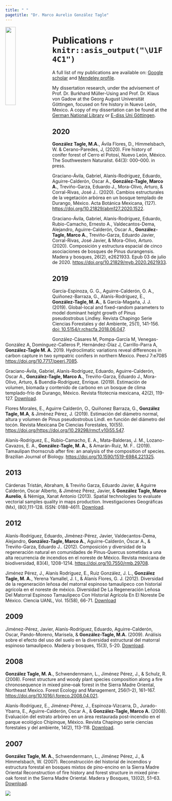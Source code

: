 ```yaml
---
title: " "
pagetitle: "Dr. Marco Aurelio González Tagle"
---
```


<link rel="stylesheet" href="styles.css" type="text/css">


<img src="images/Magt.png" style="width:25%; border:0px solid; margin-right: 20px" align="left">

# Publications `r knitr::asis_output("\U1F4C1")` 
A full list of my publications are available on:
[Google scholar](https://scholar.google.com/citations?user=LExTRNkAAAAJ&hl=es) and
[Mendeley profile](https://www.mendeley.com/profiles/marco-aurelio-gonzalez-tagle/).

My dissertation research, under the advisement of Prof. Dr. Burkhard Müller-Using and  Prof. Dr. Klaus von Gadow at the Georg August Universität Göttingen, focused on fire history in Nuevo León, Mexico. A copy of my dissertation can be found at the [German National Library](https://d-nb.info/977068498/34) or [E-diss Uni Göttingen](https://ediss.uni-goettingen.de/bitstream/handle/11858/00-1735-0000-0006-B169-5/gonzalez_tagle.pdf?sequence=1). \vspace[1cm]

## 2020

__González Tagle, M.A.__, Ávila Flores, D., Himmelsbach, W. & Cerano-Paredes, J, (2020). Fire history of conifer forest of Cerro el Potosí, Nuevo León, México. The Southwestern Naturalist. 64(3): 000–000. in press.


Graciano-Ávila, Gabriel, Alanís-Rodríguez, Eduardo, Aguirre-Calderón, Oscar A., __González-Tagle, Marco A.__, Treviño-Garza, Eduardo J., Mora-Olivo, Arturo, & Corral-Rivas, José J.. (2020). Cambios estructurales de la vegetación arbórea en un bosque templado de Durango, México. Acta Botánica Mexicana, (127). [https://doi.org/10.21829/abm127.2020.1522](https://abm.ojs.inecol.mx/index.php/abm/article/view/1522).

Graciano-Ávila, Gabriel, Alanís-Rodríguez, Eduardo, Rubio-Camacho, Ernesto A., Valdecantos-Dema, Alejandro, Aguirre-Calderón, Oscar A., __González-Tagle, Marco A.__, Treviño-Garza, Eduardo Javier, Corral-Rivas, José Javier, & Mora-Olivo, Arturo. (2020). Composición y estructura espacial de cinco asociaciones de bosques de Pinus durangensis. Madera y bosques, 26(2), e2621933. Epub 03 de julio de 2020. [https://doi.org/10.21829/myb.2020.2621933](https://myb.ojs.inecol.mx/index.php/myb/article/view/e2621933/2097).

## 2019

García-Espinoza, G. G., Aguirre-Calderón, O. A., Quiñonez-Barraza, G., Alanís-Rodríguez,  E., __González-Tagle,  M. A.__,  &  García-Magaña,  J.  J.  (2019).  Global-local  and  fixed-random  parameters  to  model  dominant height growth of Pinus pseudostrobus Lindley. Revista Chapingo Serie Ciencias Forestales y del Ambiente, 25(1), 141-156. [doi: 10.5154/r.rchscfa.2018.06.047](https://revistas.chapingo.mx/forestales/?section=articles&subsec=issues&numero=266&articulo=2545).

González-Cásares M, Pompa-García M, Venegas-González A, Domínguez-Calleros P, Hernández-Díaz J, Carrillo-Parra A, __González-Tagle M. A.__ 2019. Hydroclimatic variations reveal differences in carbon capture in two sympatric conifers in northern Mexico. PeerJ 7:e7085 [https://doi.org/10.7717/peerj.7085](https://peerj.com/articles/7085/).

Graciano-Ávila, Gabriel, Alanís-Rodríguez, Eduardo, Aguirre-Calderón, Oscar A., __González-Tagle, Marco A.__, Treviño-Garza, Eduardo J., Mora-Olivo, Arturo, & Buendía-Rodríguez, Enrique. (2019). Estimación de volumen, biomada y contenido de carbono en un bosque de clima templado-frío de Durango, México. Revista fitotecnia mexicana, 42(2), 119-127. [Download](http://www.scielo.org.mx/pdf/rfm/v42n2/0187-7380-rfm-42-02-119.pdf).

Flores Morales, E., Aguirre Calderón, O., Quiñonez Barraza, G., __González Tagle, M.A__, & Jiménez Pérez, J. (2019). Estimación del diámetro normal, altura y volumen de Pinus pseudostrobus Lindl. en función del diámetro del tocón. Revista Mexicana De Ciencias Forestales, 10(55). [https://doi.org/https://doi.org/10.29298/rmcf.v10i55.547](https://cienciasforestales.inifap.gob.mx/editorial/index.php/forestales/article/view/547).

Alanís-Rodríguez, E., Rubio-Camacho, E. A., Mata-Balderas, J. M., Lozano-Cavazos, E. A., __González-Tagle, M. A.__, & Amarán-Ruiz, M. F.. (2019). Tamaulipan thornscrub after fire: an analysis of the composition of species. Brazilian Journal of Biology. [https://doi.org/10.1590/1519-6984.221325](https://www.scielo.br/pdf/bjb/2019nahead/1519-6984-bjb-1519-6984221325.pdf).

## 2013

Cárdenas Tristán, Abraham, & Treviño Garza, Eduardo Javier, & Aguirre Calderón, Oscar Alberto, & Jiménez Pérez, Javier, & __González Tagle, Marco Aurelio__, & Némiga, Xanat Antonio (2013). Spatial technologies to evaluate vectorial samples quality in maps production. Investigaciones Geográficas (Mx),  (80),111-128. ISSN: 0188-4611. [Download](https://www.redalyc.org/articulo.oa?id=569/56926151009).

## 2012

Alanís-Rodríguez, Eduardo, Jiménez-Pérez, Javier, Valdecantos-Dema, Alejandro, __González-Tagle, Marco A.__, Aguirre-Calderón, Óscar A., & Treviño-Garza, Eduardo J.. (2012). Composición y diversidad de la regeneración natural en comunidades de Pinus-Quercus sometidas a una alta recurrencia de incendios en el noreste de México. Revista mexicana de biodiversidad, 83(4), 1208-1214. [https://doi.org/10.7550/rmb.29708](http://www.scielo.org.mx/pdf/rmbiodiv/v83n4/v83n4a26.pdf).

Jiménez Pérez, J., Alanís Rodríguez, E., Ruiz González, J. L., __González Tagle, M. A.__, Yerena Yamallel, J. I., & Alanís Flores, G. J. (2012). Diversidad de la regeneración leñosa del matorral espinoso tamaulipeco con historial agrícola en el noreste de méxico. Diversidad De La Regeneración Leñosa Del Matorral Espinoso Tamaulipeco Con Historial Agrícola En El Noreste De México. Ciencia UANL,  Vol. 15(58), 66-71. [Download](https://dialnet.unirioja.es/descarga/articulo/3892528.pdf)


## 2009

Jiménez-Pérez, Javier, Alanís-Rodríguez, Eduardo, Aguirre-Calderón, Oscar, Pando-Moreno, Marisela, & __González-Tagle, M.A.__ (2009). Análisis sobre el efecto del uso del suelo en la diversidad estructural del matorral espinoso tamaulipeco. Madera y bosques, 15(3), 5-20. [Download](http://www.scielo.org.mx/pdf/mb/v15n3/v15n3a1.pdf).

## 2008

__González Tagle, M. A.__, Schwendenmann, L., Jiménez Pérez, J., & Schulz, R. (2008). Forest structure and woody plant species composition along a fire chronosequence in mixed pine–oak forest in the Sierra Madre Oriental, Northeast Mexico. Forest Ecology and Management, 256(1–2), 161–167. [https://doi.org/10.1016/j.foreco.2008.04.021](https://doi.org/10.1016/j.foreco.2008.04.021).

Alanís-Rodríguez, E., Jiménez-Pérez, J., Espinoza-Vizcarra, D., Jurado-Ybarra, E., Aguirre-Calderón, Oscar A., & __González-Tagle, Marco A.__ (2008). Evaluación del estrato arbóreo en un área restaurada post-incendio en el parque ecológico Chipinque, México. Revista Chapingo serie ciencias forestales y del ambiente, 14(2), 113-118. [Download](http://www.scielo.org.mx/pdf/rcscfa/v14n2/v14n2a6.pdf).

## 2007

__González Tagle, M. A.__, Schwendenmann, L., Jiménez Pérez, J., & Himmelsbach, W. (2007). Reconstrucción del historial de incendios y estructura forestal en bosques mixtos de pino-encino en la Sierra Madre Oriental Reconstruction of fire history and forest structure in mixed pine-oak forest in the Sierra Madre Oriental. Madera y Bosques, 13(02), 51–63. [Download](https://dialnet.unirioja.es/descarga/articulo/6618115.pdf).


<a href="https://hits.seeyoufarm.com"><img src="https://hits.seeyoufarm.com/api/count/incr/badge.svg?url=https%3A%2F%2Fmgtagle.github.io%2FPublication.html&count_bg=%2379C83D&title_bg=%23555555&icon=opensuse.svg&icon_color=%23E7E7E7&title=hits&edge_flat=false"/></a>